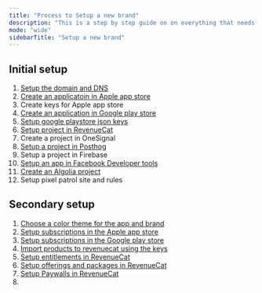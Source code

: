 ```yaml
---
title: "Process to Setup a new brand"
description: "This is a step by step guide on on everything that needs to be done and how to do it to create a new brand for Dating"
mode: "wide"
sidebarTitle: "Setup a new brand"
---
```


## Initial setup

 1. [Setup the domain and DNS](/horizontal-scaling/domain/dns-setup)
 2. [Create an applicatoin in Apple app store](/horizontal-scaling/appstore/appstore)
 3. Create keys for Apple app store
 4. [Create an application in Google play store](/horizontal-scaling/googleplay/googleplaysetup)
 5. [Setup google playstore json keys](/horizontal-scaling/googleplay/setup-keys)
 6. [Setup project in RevenueCat](/horizontal-scaling/revenuecat/setup-project)
 7. Create a project in OneSignal
 8. [Setup a project in Posthog](/horizontal-scaling/posthog/setup-project)
 9. Setup a project in Firebase
10. [Setup an app in Facebook Developer tools](/horizontal-scaling/logins/facebook/create-facebook-app)
11. [Create an Algolia project](/horizontal-scaling/algolia/setup-project)
12. Setup pixel patrol site and rules

## Secondary setup

1. [Choose a color theme for the app and brand](/horizontal-scaling/branding/color-theme)
2. [Setup subscriptions in the Apple app store](/horizontal-scaling/appstore/subscriptions)
3. [Setup subscriptions in the Google play store](/horizontal-scaling/googleplay/subscriptions)
4. [Import products to revenuecat using the keys](/horizontal-scaling/revenuecat/setup-products)
5. [Setup entitlements in RevenueCat](/horizontal-scaling/revenuecat/setup-entintlements)
6. [Setup offerings and packages in RevenueCat](/horizontal-scaling/revenuecat/setup-offerings)
7. [Setup Paywalls in RevenueCat](/horizontal-scaling/revenuecat/setup-paywalls)
8. 
